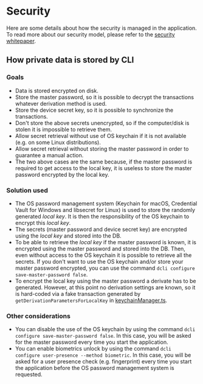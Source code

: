 # Security

Here are some details about how the security is managed in the application. To read more about our security model, please
refer to the [security whitepaper](https://www.dashlane.com/download/whitepaper-en.pdf).

## How private data is stored by CLI

### Goals

-   Data is stored encrypted on disk.
-   Store the master password, so it is possible to decrypt the transactions whatever derivation method is used.
-   Store the device secret key, so it is possible to synchronize the transactions.
-   Don't store the above secrets unencrypted, so if the computer/disk is stolen it is impossible to retrieve them.
-   Allow secret retrieval without use of OS keychain if it is not available (e.g. on some Linux distributions).
-   Allow secret retrieval without storing the master password in order to guarantee a manual action.
-   The two above cases are the same because, if the master password is required to get access to the local key, it is
    useless to store the master password encrypted by the local key.

### Solution used

-   The OS password management system (Keychain for macOS, Credential Vault for Windows and libsecret for Linux) is used
    to store the randomly generated _local key_. It is then the responsibility of the OS keychain to encrypt
    this _local key_.
-   The secrets (master password and device secret key) are encrypted using the _local key_ and stored into the DB.
-   To be able to retrieve the _local key_ if the master password is known, it is encrypted using the master password
    and stored into the DB. Then, even without access to the OS keychain it is possible to retrieve all the
    secrets. If you don't want to use the OS keychain and/or store your master password encrypted, you can use the
    command `dcli configure save-master-password false`.
-   To encrypt the local key using the master password a derivate has to be generated. However, at this point no
    derivation settings are known, so it is hard-coded via a fake transaction generated by
    `getDerivationParametersForLocalKey` in [keychainManager.ts](keychainManager.ts).

### Other considerations

-   You can disable the use of the OS keychain by using the command `dcli configure save-master-password false`. In this case,
    you will be asked for the master password every time you start the application.
-   You can enable biometrics unlock by using the command `dcli configure user-presence --method biometric`. In this case, you will be
    asked for a user presence check (e.g. fingerprint) every time you start the application before the OS password management system is requested.
